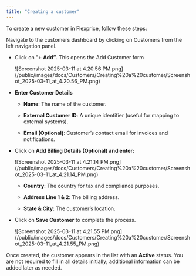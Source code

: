 ```yaml
---
title: "Creating a customer"
---
```


To create a new customer in Flexprice, follow these steps:

Navigate to the customers dashboard by clicking on Customers from the left navigation panel.

* Click on "**+ Add”**. This opens the Add Customer form

  <Frame>
    ![Screenshot 2025-03-11 at 4.20.56 PM.png](/public/images/docs/Customers/Creating%20a%20customer/Screenshot_2025-03-11_at_4.20.56_PM.png)
  </Frame>

* **Enter Customer Details**

  * **Name**: The name of the customer.

  * **External Customer ID**: A unique identifier (useful for mapping to external systems).

  * **Email (Optional)**: Customer’s contact email for invoices and notifications.

* Click on **Add Billing Details (Optional) and enter:**

  <Frame>
    ![Screenshot 2025-03-11 at 4.21.14 PM.png](/public/images/docs/Customers/Creating%20a%20customer/Screenshot_2025-03-11_at_4.21.14_PM.png)
  </Frame>

  * **Country**: The country for tax and compliance purposes.

  * **Address Line 1 & 2**: The billing address.

  * **State & City**: The customer’s location.

* Click on **Save Customer** to complete the process.

  <Frame>
    ![Screenshot 2025-03-11 at 4.21.55 PM.png](/public/images/docs/Customers/Creating%20a%20customer/Screenshot_2025-03-11_at_4.21.55_PM.png)
  </Frame>

Once created, the customer appears in the list with an **Active** status. You are not required to fill in all details initially; additional information can be added later as needed.
